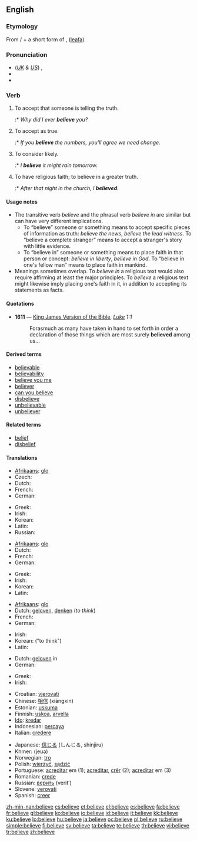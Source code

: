 ==English==

{{rank|kind|form|hundred|280|believe|white|means|thus}}

===Etymology===
From {{term|be-}}/{{term|ge-}} + a short form of {{etyl|ang}} {{term|gelyfan|ġelȳfan}}, ([[leafa]]).

===Pronunciation===
* (''[[Received Pronunciation|UK]] & [[General American|US]]'') {{IPA|/bɪˈliːv/|/bəˈliːv/}}, {{SAMPA|/bI"li:v/|/b@"li:v/}}
* {{audio|en-us-believe.ogg|Audio (US)}}
* {{hyphenation|be|lieve}}

===Verb===
{{en-verb|believ|ing}}

# {{transitive}} To accept that someone is telling the truth.
#:* ''Why did I ever '''believe''' you?''
# {{transitive}} To accept as true.
#:* ''If you '''believe''' the numbers, you'll agree we need change.''
# {{transitive}} To consider likely.
#:* ''I '''believe''' it might rain tomorrow.''
# {{intransitive}} To have religious faith; to believe in a greater truth.
#:* ''After that night in the church, I '''believed'''.''

====Usage notes====
* The transitive verb ''believe'' and the phrasal verb ''believe in'' are similar but can have very different implications.
** To “believe” someone or something means to accept specific pieces of information as truth: ''believe the news'', ''believe the lead witness''. To “believe a complete stranger” means to accept a stranger's story with little evidence.
** To “believe in” someone or something means to place faith in that person or concept: ''believe in liberty'', ''believe in God''. To “believe in one's fellow man” means to place faith in mankind.
* Meanings sometimes overlap. To ''believe in'' a religious text would also require affirming at least the major principles. To ''believe'' a religious text might likewise imply placing one's faith in it, in addition to accepting its statements as facts.

====Quotations====
* '''1611''' — [[w:King James Version of the Bible|King James Version of the Bible]], ''[[s:Bible (King James)/Luke|Luke]] 1:1''
*: Forasmuch as many have taken in hand to set forth in order a declaration of those things which are most surely '''believed''' among us...

====Derived terms====
* [[believable]]
* [[believability]]
* [[believe you me]]
* [[believer]]
* [[can you believe]]
* [[disbelieve]]
* [[unbelievable]]
* [[unbeliever]]

====Related terms====
* [[belief]]
* [[disbelief]]

====Translations====
{{trans-top|to accept that someone is telling the truth (object: person)}}
* [[Afrikaans]]: [[glo]]
* Czech: {{t+|cs|věřit}}
* Dutch: {{t+|nl|geloven}}
* French: {{t+|fr|croire}}
* German: {{t+|de|glauben}}
{{trans-mid}}
* Greek: {{t+|el|πιστεύω|tr=pistévo|sc=Grek}}
* Irish: {{t-|ga|creid|xs=Irish}}
* Korean: {{t+|ko|믿다|sc=Hang}}
* Latin: {{t+|la|credo|alt=crēdō}}
* Russian: {{t+|ru|верить|sc=Cyrl}}
{{trans-bottom}}

{{trans-top|to accept as true}}
* [[Afrikaans]]: [[glo]]
* Dutch: {{t+|nl|geloven}}
* French: {{t+|fr|croire}}
* German: {{t+|de|glauben}}
{{trans-mid}}
* Greek: {{t+|el|πιστεύω|tr=pistévo|sc=Grek}}
* Irish: {{t-|ga|creid|xs=Irish}}
* Korean: {{t+|ko|믿다|sc=Hang}}
* Latin: {{t+|la|credo|alt=crēdō}}
{{trans-bottom}}

{{trans-top|to consider likely}}
* [[Afrikaans]]: [[glo]]
* Dutch: [[geloven]], [[denken]] (''to think'')
* French: {{t+|fr|croire}}
* German: {{t+|de|glauben}}
{{trans-mid}}
* Irish: {{t-|ga|creid|xs=Irish}}
* Korean: {{t+|ko|생각하다|sc=Hang}} ("to think")
* Latin: {{t+|la|credo|alt=crēdō}}
{{trans-bottom}}

{{trans-top|to have religious faith; to believe in a greater truth}}
* Dutch: [[geloven]] in
* German: {{t+|de|glauben}}
{{trans-mid}}
* Greek: {{t+|el|πιστεύω|tr=pistévo|sc=Grek}}
* Irish: {{t-|ga|creid|xs=Irish}}
{{trans-bottom}}

{{checktrans-top}}
* Croatian: [[vjerovati]]
* Chinese: [[相信]] (xiāngxìn)
* Estonian: [[uskuma]]
* Finnish: [[uskoa]], [[arvella]]
* [[Ido]]: [[kredar]]
* Indonesian: [[percaya]]
* Italian: [[credere]]
{{trans-mid}}
* Japanese: [[信じる]] (しんじる, shinjiru)
* Khmer: {{Khmr|[[ជឿ]]}} (jeuə)
* Norwegian: [[tro]]
* Polish: [[wierzyć]], [[sądzić]]
* Portuguese: [[acreditar]] em (1); [[acreditar]], [[crêr]] (2); [[acreditar]] em (3)
* Romanian: [[crede]]
* Russian: [[верить]] (verit’)
* Slovene: [[verovati]]
* Spanish: [[creer]]
{{trans-bottom}}

[[zh-min-nan:believe]]
[[cs:believe]]
[[et:believe]]
[[el:believe]]
[[es:believe]]
[[fa:believe]]
[[fr:believe]]
[[gl:believe]]
[[ko:believe]]
[[io:believe]]
[[id:believe]]
[[it:believe]]
[[kk:believe]]
[[ku:believe]]
[[lo:believe]]
[[hu:believe]]
[[ja:believe]]
[[oc:believe]]
[[pl:believe]]
[[ru:believe]]
[[simple:believe]]
[[fi:believe]]
[[sv:believe]]
[[ta:believe]]
[[te:believe]]
[[th:believe]]
[[vi:believe]]
[[tr:believe]]
[[zh:believe]]